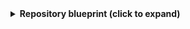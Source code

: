 <details>
<summary><b>Repository blueprint (click to expand)</b></summary>

```json showLineNumbers
{
  "identifier": "githubRepository",
  "title": "Repository",
  "icon": "Microservice",
  "schema": {
    "properties": {
      "readme": {
        "title": "README",
        "type": "string",
        "format": "markdown"
      },
      "url": {
        "title": "Repository URL",
        "type": "string",
        "format": "url"
      },
      "defaultBranch": {
        "title": "Default branch",
        "type": "string"
      },
      "custom_properties": {
        "items": {
          "type": "object"
        },
        "type": "array",
        "title": "Custom Properties"
      }
    },
    "required": []
  },
  "mirrorProperties": {},
  "calculationProperties": {},
  "relations": {}
}
```

</details>
